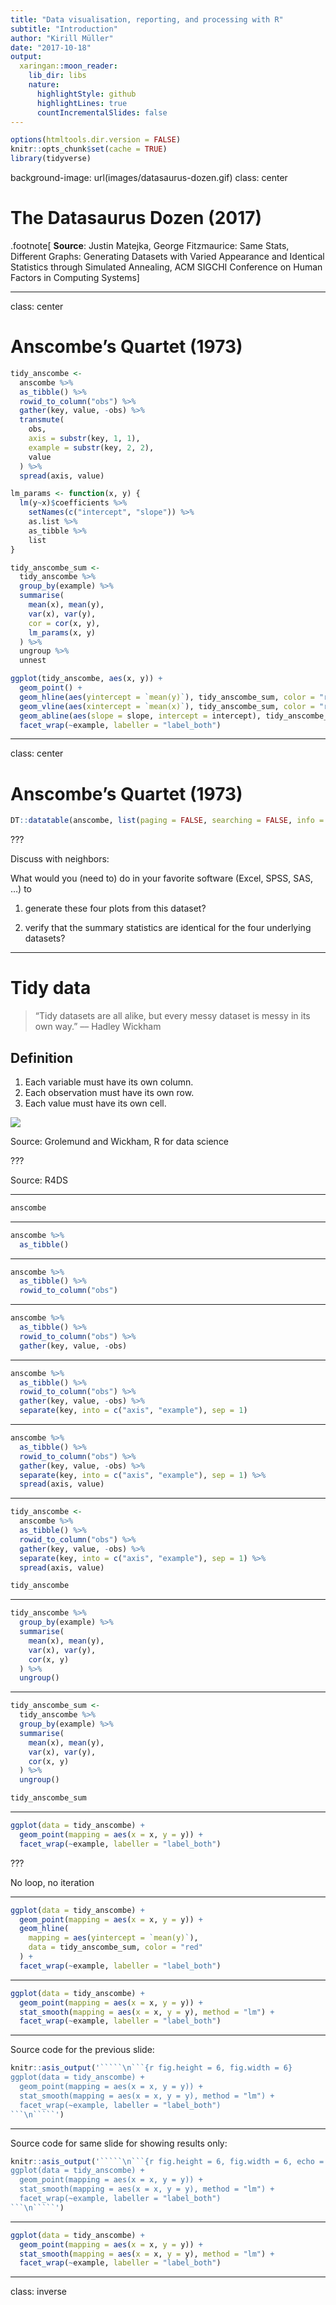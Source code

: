 ```yaml
---
title: "Data visualisation, reporting, and processing with R"
subtitle: "Introduction"
author: "Kirill Müller"
date: "2017-10-18"
output:
  xaringan::moon_reader:
    lib_dir: libs
    nature:
      highlightStyle: github
      highlightLines: true
      countIncrementalSlides: false
---
```


```r
options(htmltools.dir.version = FALSE)
knitr::opts_chunk$set(cache = TRUE)
library(tidyverse)
```

background-image: url(images/datasaurus-dozen.gif)
class: center

# The Datasaurus Dozen (2017)

.footnote[
**Source**: Justin Matejka, George Fitzmaurice: Same Stats, Different Graphs: Generating Datasets with Varied Appearance and Identical Statistics through Simulated Annealing, ACM SIGCHI Conference on Human Factors in Computing Systems
]

---

class: center

# Anscombe's Quartet (1973)

```r
tidy_anscombe <-
  anscombe %>%
  as_tibble() %>%
  rowid_to_column("obs") %>%
  gather(key, value, -obs) %>%
  transmute(
    obs,
    axis = substr(key, 1, 1),
    example = substr(key, 2, 2),
    value
  ) %>%
  spread(axis, value)

lm_params <- function(x, y) {
  lm(y~x)$coefficients %>%
    setNames(c("intercept", "slope")) %>%
    as.list %>%
    as_tibble %>% 
    list
}

tidy_anscombe_sum <-
  tidy_anscombe %>%
  group_by(example) %>%
  summarise(
    mean(x), mean(y),
    var(x), var(y),
    cor = cor(x, y),
    lm_params(x, y)
  ) %>%
  ungroup %>%
  unnest

ggplot(tidy_anscombe, aes(x, y)) +
  geom_point() +
  geom_hline(aes(yintercept = `mean(y)`), tidy_anscombe_sum, color = "red") +
  geom_vline(aes(xintercept = `mean(x)`), tidy_anscombe_sum, color = "red") +
  geom_abline(aes(slope = slope, intercept = intercept), tidy_anscombe_sum, color = "red") +
  facet_wrap(~example, labeller = "label_both")
```

---

class: center

# Anscombe's Quartet (1973)

```r
DT::datatable(anscombe, list(paging = FALSE, searching = FALSE, info = FALSE))
```

???

Discuss with neighbors:

What would you (need to) do in your favorite software (Excel, SPSS, SAS, ...) to 

1. generate these four plots from this dataset?

2. verify that the summary statistics are identical for the four underlying datasets?

---

# Tidy data

> “Tidy datasets are all alike, but every messy dataset is messy in its own way.” –– Hadley Wickham

## Definition

1. Each variable must have its own column.
2. Each observation must have its own row.
3. Each value must have its own cell.

![](https://r4ds.had.co.nz/images/tidy-1.png)

Source: Grolemund and Wickham, R for data science

???

Source: R4DS

---

```r
anscombe
```

---

```r
anscombe %>%
  as_tibble()
```

---

```r
anscombe %>%
  as_tibble() %>%
  rowid_to_column("obs")
```

---

```r
anscombe %>%
  as_tibble() %>%
  rowid_to_column("obs") %>%
  gather(key, value, -obs)
```

---

```r
anscombe %>%
  as_tibble() %>%
  rowid_to_column("obs") %>%
  gather(key, value, -obs) %>%
  separate(key, into = c("axis", "example"), sep = 1)
```

---

```r
anscombe %>%
  as_tibble() %>%
  rowid_to_column("obs") %>%
  gather(key, value, -obs) %>%
  separate(key, into = c("axis", "example"), sep = 1) %>%
  spread(axis, value)
```

---

```r
tidy_anscombe <-
  anscombe %>%
  as_tibble() %>%
  rowid_to_column("obs") %>%
  gather(key, value, -obs) %>%
  separate(key, into = c("axis", "example"), sep = 1) %>%
  spread(axis, value)

tidy_anscombe
```

---

```r
tidy_anscombe %>%
  group_by(example) %>%
  summarise(
    mean(x), mean(y),
    var(x), var(y),
    cor(x, y)
  ) %>%
  ungroup()
```

---

```r
tidy_anscombe_sum <-
  tidy_anscombe %>%
  group_by(example) %>%
  summarise(
    mean(x), mean(y),
    var(x), var(y),
    cor(x, y)
  ) %>%
  ungroup()

tidy_anscombe_sum
```

---

```r
ggplot(data = tidy_anscombe) +
  geom_point(mapping = aes(x = x, y = y)) +
  facet_wrap(~example, labeller = "label_both")
```

???

No loop, no iteration

---

```r
ggplot(data = tidy_anscombe) +
  geom_point(mapping = aes(x = x, y = y)) +
  geom_hline(
    mapping = aes(yintercept = `mean(y)`),
    data = tidy_anscombe_sum, color = "red"
  ) +
  facet_wrap(~example, labeller = "label_both")
```

---

```r
ggplot(data = tidy_anscombe) +
  geom_point(mapping = aes(x = x, y = y)) +
  stat_smooth(mapping = aes(x = x, y = y), method = "lm") +
  facet_wrap(~example, labeller = "label_both")
```

---

Source code for the previous slide:

```r
knitr::asis_output('`````\n```{r fig.height = 6, fig.width = 6}
ggplot(data = tidy_anscombe) +
  geom_point(mapping = aes(x = x, y = y)) +
  stat_smooth(mapping = aes(x = x, y = y), method = "lm") +
  facet_wrap(~example, labeller = "label_both")
```\n`````')
```

---

Source code for same slide for showing results only:

```r
knitr::asis_output('`````\n```{r fig.height = 6, fig.width = 6, echo = FALSE}
ggplot(data = tidy_anscombe) +
  geom_point(mapping = aes(x = x, y = y)) +
  stat_smooth(mapping = aes(x = x, y = y), method = "lm") +
  facet_wrap(~example, labeller = "label_both")
```\n`````')
```

---

```r
ggplot(data = tidy_anscombe) +
  geom_point(mapping = aes(x = x, y = y)) +
  stat_smooth(mapping = aes(x = x, y = y), method = "lm") +
  facet_wrap(~example, labeller = "label_both")
```

---

class: inverse
